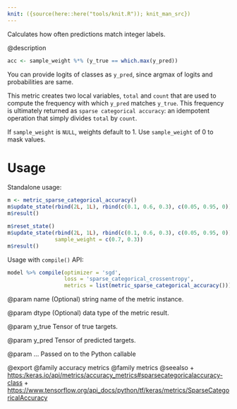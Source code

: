 ```yaml
---
knit: ({source(here::here("tools/knit.R")); knit_man_src})
---
```

Calculates how often predictions match integer labels.

@description
```r
acc <- sample_weight %*% (y_true == which.max(y_pred))
```

You can provide logits of classes as `y_pred`, since argmax of
logits and probabilities are same.

This metric creates two local variables, `total` and `count` that are used
to compute the frequency with which `y_pred` matches `y_true`. This
frequency is ultimately returned as `sparse categorical accuracy`: an
idempotent operation that simply divides `total` by `count`.

If `sample_weight` is `NULL`, weights default to 1.
Use `sample_weight` of 0 to mask values.

# Usage
Standalone usage:

```r
m <- metric_sparse_categorical_accuracy()
m$update_state(rbind(2L, 1L), rbind(c(0.1, 0.6, 0.3), c(0.05, 0.95, 0)))
m$result()
```

```r
m$reset_state()
m$update_state(rbind(2L, 1L), rbind(c(0.1, 0.6, 0.3), c(0.05, 0.95, 0)),
               sample_weight = c(0.7, 0.3))
m$result()
```

Usage with `compile()` API:

```r
model %>% compile(optimizer = 'sgd',
                  loss = 'sparse_categorical_crossentropy',
                  metrics = list(metric_sparse_categorical_accuracy()))
```

@param name
(Optional) string name of the metric instance.

@param dtype
(Optional) data type of the metric result.

@param y_true
Tensor of true targets.

@param y_pred
Tensor of predicted targets.

@param ...
Passed on to the Python callable

@export
@family accuracy metrics
@family metrics
@seealso
+ <https:/keras.io/api/metrics/accuracy_metrics#sparsecategoricalaccuracy-class>
+ <https://www.tensorflow.org/api_docs/python/tf/keras/metrics/SparseCategoricalAccuracy>

